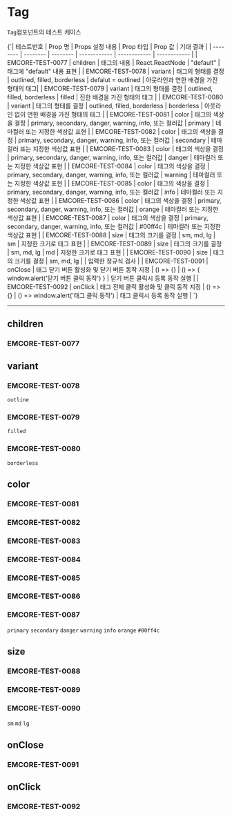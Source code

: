 

<Meta
  title="test/Tag"
  component={Tag}
/>

# Tag

`Tag`컴포넌트의 테스트 케이스



<Markdown>
  {`| 테스트번호 | Prop 명 | Props 설정 내용 | Prop 타입 | Prop 값 | 기대 결과 |
    | -------- | -------- | -------- | ------------ | ------------ | ------------ |
    | EMCORE-TEST-0077 | children     | 태그의 내용  | React.ReactNode                                        |            "default"            | 태그에 "default" 내용 표현             |
    | EMCORE-TEST-0078 | variant      | 태그의 형태를 결정  | outlined, filled, borderless   |        defalut = outlined       | 아웃라인과 연한 배경을 가진 형태의 태그|
    | EMCORE-TEST-0079 | variant      | 태그의 형태를 결정  | outlined, filled, borderless   |              filled             | 진한 배경을 가진 형태의 태그           |
    | EMCORE-TEST-0080 | variant      | 태그의 형태를 결정  | outlined, filled, borderless   |            borderless           | 아웃라인 없이 연한 배경을 가진 형태의 태그                     |
    | EMCORE-TEST-0081 |  color       | 태그의 색상을 결정  | primary, secondary, danger, warning, info, 또는 컬러값 |             primary             | 테마컬러 또는 지정한 색상값 표현       |
    | EMCORE-TEST-0082 |  color       | 태그의 색상을 결정  | primary, secondary, danger, warning, info, 또는 컬러값 |            secondary            | 테마컬러 또는 지정한 색상값 표현       |
    | EMCORE-TEST-0083 |  color       | 태그의 색상을 결정  | primary, secondary, danger, warning, info, 또는 컬러값 |              danger             | 테마컬러 또는 지정한 색상값 표현       |
    | EMCORE-TEST-0084 |  color       | 태그의 색상을 결정  | primary, secondary, danger, warning, info, 또는 컬러값 |             warning             | 테마컬러 또는 지정한 색상값 표현       |
    | EMCORE-TEST-0085 |  color       | 태그의 색상을 결정  | primary, secondary, danger, warning, info, 또는 컬러값 |               info              | 테마컬러 또는 지정한 색상값 표현       |
    | EMCORE-TEST-0086 |  color       | 태그의 색상을 결정  | primary, secondary, danger, warning, info, 또는 컬러값 |              orange             | 테마컬러 또는 지정한 색상값 표현       |
    | EMCORE-TEST-0087 |  color       | 태그의 색상을 결정  | primary, secondary, danger, warning, info, 또는 컬러값 |             #00ff4c             | 테마컬러 또는 지정한 색상값 표현       |
    | EMCORE-TEST-0088 | size         | 태그의 크기를 결정  | sm, md, lg  |                sm               | 지정한 크기로 태그 표현       |
    | EMCORE-TEST-0089 | size         | 태그의 크기를 결정  | sm, md, lg  |                md               | 지정한 크기로 태그 표현       |
    | EMCORE-TEST-0090 | size         | 태그의 크기를 결정  | sm, md, lg          |                                 | 입력한 정규식 검사   |
    | EMCORE-TEST-0091 | onClose      | 태그 닫기 버튼 활성화 및 닫기 버튼 동작 지정  | () => {} |  () => { window.alert('닫기 버튼 클릭 동작') } | 닫기 버튼 클릭시 등록 동작 실행     |
    | EMCORE-TEST-0092 | onClick      | 태그 전체 클릭 활성화 및 클릭 동작 지정  | () => {}     |  () => window.alert('태그 클릭 동작') | 태그 클릭시 등록 동작 실행      |
  `}
</Markdown>


---

## children
### EMCORE-TEST-0077
<Canvas of={TagStories.Default} />

## variant
### EMCORE-TEST-0078
`outline`
<Canvas of={TagStories.VariantOutlined} />

### EMCORE-TEST-0079
`filled`
<Canvas of={TagStories.VariantFilled} />

### EMCORE-TEST-0080
`borderless`
<Canvas of={TagStories.VariantBorderless} />


## color
### EMCORE-TEST-0081
### EMCORE-TEST-0082
### EMCORE-TEST-0083
### EMCORE-TEST-0084
### EMCORE-TEST-0085
### EMCORE-TEST-0086
### EMCORE-TEST-0087
`primary` `secondary` `danger` `warning` `info` `orange` `#00ff4c`
<Canvas of={TagStories.ColorVariation} />

## size
### EMCORE-TEST-0088
### EMCORE-TEST-0089
### EMCORE-TEST-0090
`sm` `md` `lg`
<Canvas of={TagStories.Size} />

## onClose
### EMCORE-TEST-0091
<Canvas of={TagStories.onClose} />

## onClick
### EMCORE-TEST-0092
<Canvas of={TagStories.onClick} />
